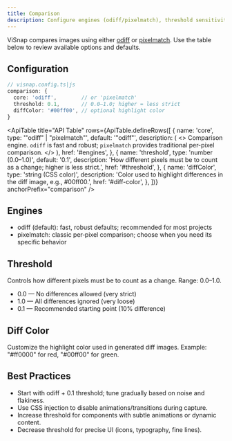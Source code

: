 ```yaml
---
title: Comparison
description: Configure engines (odiff/pixelmatch), threshold sensitivity, and diff colors.
---
```


ViSnap compares images using either [odiff](https://github.com/dmtrKovalenko/odiff) or [pixelmatch](https://github.com/mapbox/pixelmatch). Use the table below to review available options and defaults.

## Configuration

```ts
// visnap.config.ts|js
comparison: {
  core: 'odiff',        // or 'pixelmatch'
  threshold: 0.1,       // 0.0–1.0; higher = less strict
  diffColor: '#00ff00', // optional highlight color
}
```

<ApiTable
  title="API Table"
  rows={ApiTable.defineRows([
    {
      name: 'core',
      type: '"odiff" | "pixelmatch"',
      default: '"odiff"',
      description: (
        <>
          Comparison engine. <code>odiff</code> is fast and robust; <code>pixelmatch</code> provides traditional per-pixel comparison.
        </>
      ),
      href: '#engines',
    },
    {
      name: 'threshold',
      type: 'number (0.0–1.0)',
      default: '0.1',
      description: 'How different pixels must be to count as a change; higher is less strict.',
      href: '#threshold',
    },
    {
      name: 'diffColor',
      type: 'string (CSS color)',
      description: 'Color used to highlight differences in the diff image, e.g., #00ff00.',
      href: '#diff-color',
    },
  ])}
  anchorPrefix="comparison"
/>

## Engines

- odiff (default): fast, robust defaults; recommended for most projects
- pixelmatch: classic per‑pixel comparison; choose when you need its specific behavior

## 

## Threshold

Controls how different pixels must be to count as a change. Range: 0.0–1.0.

- 0.0 — No differences allowed (very strict)
- 1.0 — All differences ignored (very loose)
- 0.1 — Recommended starting point (10% difference)

## Diff Color

Customize the highlight color used in generated diff images. Example: "#ff0000" for red, "#00ff00" for green.

## Best Practices

- Start with odiff + 0.1 threshold; tune gradually based on noise and flakiness.
- Use CSS injection to disable animations/transitions during capture.
- Increase threshold for components with subtle animations or dynamic content.
- Decrease threshold for precise UI (icons, typography, fine lines).
